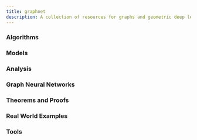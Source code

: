 ```yaml
---
title: graphnet
description: A collection of resources for graphs and geometric deep learning.
---
```


<div className="grid sm:grid-cols-3 gap-4 mt-6">

<Card href="/docs/graphnet/algorithms">

### Algorithms

</Card>

<Card href="/docs/graphnet/models">

### Models

</Card>

<Card href="/docs/graphnet/analysis">

### Analysis

</Card>

<Card href="/docs/graphnet/gnn">

### Graph Neural Networks

</Card>

<Card href="/docs/graphnet/theorems">

### Theorems and Proofs

</Card>

<Card href="/docs/graphnet/examples">

### Real World Examples

</Card>

<Card href="/docs/graphnet/tools">

### Tools

</Card>

</div>



